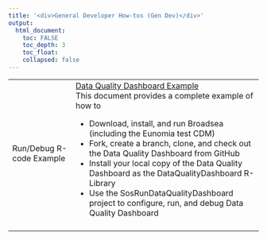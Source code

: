 ---
title: '<div>General Developer How-tos (Gen Dev)</div>'
output:
  html_document:
    toc: FALSE
    toc_depth: 3
    toc_float:
    collapsed: false
---

<table class="table">
  <!--
  *
  * DQD Example
  *
  * -->
  <tr>
    <td>Run/Debug R-code Example</td>
    <td>
      <a href="developer-how-tos_gen_dev_dqd_example.html">Data Quality Dashboard Example</a>
      <br/>
        This document provides a complete example of how to 
        <ul>
          <li>Download, install, and run Broadsea (including the Eunomia test CDM)</li>
          <li>Fork, create a branch, clone, and check out the Data Quality Dashboard from GitHub</li>
          <li>Install your local copy of the Data Quality Dashboard as the DataQualityDashboard R-Library</li>
          <li>Use the SosRunDataQualityDashboard project to configure, run, and debug Data Quality Dashboard</li>
        </ul>
    </td>
  </tr>
  <!--
  *
  * Blank Line
  *
  * -->
  <tr>
    <td></td>
    <td></td>
  </tr>
</table>